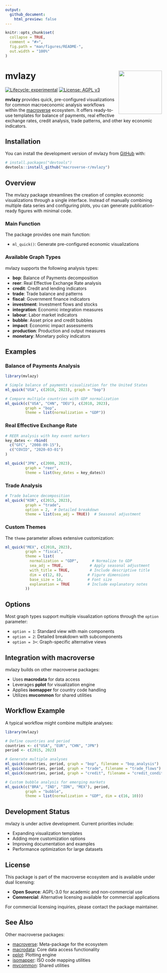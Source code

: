 ```yaml
---
output:
  github_document:
    html_preview: false
---
```


<!-- README.md is generated from README.Rmd. Please edit that file -->

```r
knitr::opts_chunk$set(
  collapse = TRUE,
  comment = "#>",
  fig.path = "man/figures/README-",
  out.width = "100%"
)
```

# mvlazy <img src="man/figures/logo.png" align="right" height="139" alt="" />

<!-- badges: start -->
[![Lifecycle: experimental](https://img.shields.io/badge/lifecycle-experimental-orange.svg)](https://lifecycle.r-lib.org/articles/stages.html#experimental)
[![License: AGPL v3](https://img.shields.io/badge/License-AGPL%20v3-blue.svg)](https://www.gnu.org/licenses/agpl-3.0)
<!-- badges: end -->

**mvlazy** provides quick, pre-configured visualizations for common macroeconomic analysis workflows within the [macroverse](https://github.com/macroverse-r/macroverse) ecosystem. It offers ready-to-use templates for balance of payments, real effective exchange rates, credit analysis, trade patterns, and other key economic indicators.

## Installation

You can install the development version of mvlazy from [GitHub](https://github.com/) with:

``` r
# install.packages("devtools")
devtools::install_github("macroverse-r/mvlazy")
```

## Overview

The mvlazy package streamlines the creation of complex economic visualizations through a single interface. Instead of manually combining multiple data series and configuring plots, you can generate publication-ready figures with minimal code.

### Main Function

The package provides one main function:

- `ml_quick()`: Generate pre-configured economic visualizations

### Available Graph Types

mvlazy supports the following analysis types:

- **bop**: Balance of Payments decomposition
- **reer**: Real Effective Exchange Rate analysis
- **credit**: Credit and lending indicators
- **trade**: Trade balance and patterns
- **fiscal**: Government finance indicators
- **investment**: Investment flows and stocks
- **integration**: Economic integration measures
- **labour**: Labor market indicators
- **bubble**: Asset price and credit bubbles
- **impact**: Economic impact assessments
- **production**: Production and output measures
- **monetary**: Monetary policy indicators

## Examples

### Balance of Payments Analysis

```r
library(mvlazy)

# Simple balance of payments visualization for the United States
ml_quick("USA", c(2010, 2023), graph = "bop")

# Compare multiple countries with GDP normalization
ml_quick(c("USA", "CHN", "DEU"), c(2010, 2023), 
         graph = "bop",
         theme = list(normalization = "GDP"))
```

### Real Effective Exchange Rate

```r
# REER analysis with key event markers
key_dates <- rbind(
  c("GFC", "2008-09-15"),
  c("COVID", "2020-03-01")
)

ml_quick("JPN", c(2000, 2023), 
         graph = "reer",
         theme = list(key_dates = key_dates))
```

### Trade Analysis

```r
# Trade balance decomposition
ml_quick("KOR", c(2015, 2023), 
         graph = "trade",
         option = 2,  # Detailed breakdown
         theme = list(sea_adj = TRUE))  # Seasonal adjustment
```

### Custom Themes

The `theme` parameter allows extensive customization:

```r
ml_quick("MEX", c(2010, 2023), 
         graph = "fiscal",
         theme = list(
           normalization = "GDP",      # Normalize to GDP
           sea_adj = TRUE,            # Apply seasonal adjustment
           with_title = TRUE,         # Include descriptive title
           dim = c(12, 8),           # Figure dimensions
           base_size = 14,           # Font size
           explanation = TRUE        # Include explanatory notes
         ))
```

## Options

Most graph types support multiple visualization options through the `option` parameter:

- `option = 1`: Standard view with main components
- `option = 2`: Detailed breakdown with subcomponents
- `option = 3+`: Graph-specific alternative views

## Integration with macroverse

mvlazy builds on other macroverse packages:

- Uses **macrodata** for data access
- Leverages **pplot** for visualization engine
- Applies **isomapper** for country code handling
- Utilizes **mvcommon** for shared utilities

## Workflow Example

A typical workflow might combine multiple analyses:

```r
library(mvlazy)

# Define countries and period
countries <- c("USA", "EUR", "CHN", "JPN")
period <- c(2015, 2023)

# Generate multiple analyses
ml_quick(countries, period, graph = "bop", filename = "bop_analysis")
ml_quick(countries, period, graph = "trade", filename = "trade_flows")
ml_quick(countries, period, graph = "credit", filename = "credit_conditions")

# Custom bubble analysis for emerging markets
ml_quick(c("BRA", "IND", "IDN", "MEX"), period, 
         graph = "bubble",
         theme = list(normalization = "GDP", dim = c(16, 10)))
```

## Development Status

mvlazy is under active development. Current priorities include:

- Expanding visualization templates
- Adding more customization options
- Improving documentation and examples
- Performance optimization for large datasets

## License

This package is part of the macroverse ecosystem and is available under dual licensing:

- **Open Source**: AGPL-3.0 for academic and non-commercial use
- **Commercial**: Alternative licensing available for commercial applications

For commercial licensing inquiries, please contact the package maintainer.

## See Also

Other macroverse packages:

- [macroverse](https://github.com/macroverse-r/macroverse): Meta-package for the ecosystem
- [macrodata](https://github.com/macroverse-r/macrodata): Core data access functionality
- [pplot](https://github.com/macroverse-r/pplot): Plotting engine
- [isomapper](https://github.com/macroverse-r/isomapper): ISO code mapping utilities
- [mvcommon](https://github.com/macroverse-r/mvcommon): Shared utilities